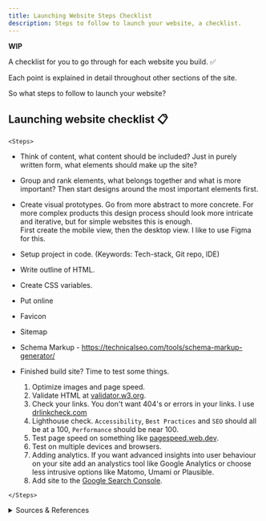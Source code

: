 ```yaml
---
title: Launching Website Steps Checklist
description: Steps to follow to launch your website, a checklist.
---
```


**WIP**

A checklist for you to go through for each website you build. ✅

Each point is explained in detail throughout other sections of the site.

So what steps to follow to launch your website?

## Launching website checklist 📋

`<Steps>`

- Think of content, what content should be included? Just in purely written form, what elements should make up the site?
- Group and rank elements, what belongs together and what is more important? Then start designs around the most important elements first.
- Create visual prototypes. Go from more abstract to more concrete. For more complex products this design process should look more intricate and iterative, but for simple websites this is enough.  
    First create the mobile view, then the desktop view. I like to use Figma for this.
- Setup project in code. (Keywords: Tech-stack, Git repo, IDE)
- Write outline of HTML.
- Create CSS variables. 
- Put online
- Favicon
- Sitemap
- Schema Markup - https://technicalseo.com/tools/schema-markup-generator/

- Finished build site? Time to test some things.
    1. Optimize images and page speed.
    2. Validate HTML at [validator.w3.org](https://validator.w3.org/).
    3. Check your links. You don't want 404's or errors in your links. I use [drlinkcheck.com](https://www.drlinkcheck.com/)
    4. Lighthouse check. `Accessibility`, `Best Practices` and `SEO` should all be at a 100, `Performance` should be near 100.
    5. Test page speed on something like [pagespeed.web.dev](https://pagespeed.web.dev/).
    7. Test on multiple devices and browsers.
    6. Adding analytics. If you want advanced insights into user behaviour on your site add an analystics tool like Google Analytics or choose less intrusive options like Matomo, Umami or Plausible.
    8. Add site to the [Google Search Console](https://search.google.com/search-console/about).


`</Steps>`

<details>

<summary>Sources & References</summary>

- https://codestitch.app/complete-guide-to-freelancing & https://codestitch.app/web-design-resources
- https://neilpatel.com/blog/get-started-using-schema/

</details>
